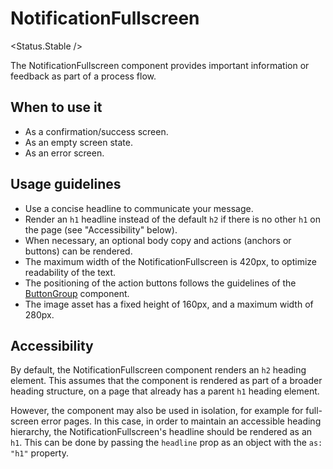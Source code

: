 
<Meta of={Stories} />

# NotificationFullscreen

<Status.Stable />

The NotificationFullscreen component provides important information or feedback as part of a process flow.

<Story of={Stories.Base} />
<Props />

## When to use it

- As a confirmation/success screen.
- As an empty screen state.
- As an error screen.

## Usage guidelines

- Use a concise headline to communicate your message.
- Render an `h1` headline instead of the default `h2` if there is no other `h1` on the page (see "Accessibility" below).
- When necessary, an optional body copy and actions (anchors or buttons) can be rendered.
- The maximum width of the NotificationFullscreen is 420px, to optimize readability of the text.
- The positioning of the action buttons follows the guidelines of the [ButtonGroup](Components/Button/ButtonGroup) component.
- The image asset has a fixed height of 160px, and a maximum width of 280px.

## Accessibility

By default, the NotificationFullscreen component renders an `h2` heading element. This assumes that the component is rendered as part of a broader heading structure, on a page that already has a parent `h1` heading element.

However, the component may also be used in isolation, for example for full-screen error pages. In this case, in order to maintain an accessible heading hierarchy, the NotificationFullscreen's headline should be rendered as an `h1`. This can be done by passing the `headline` prop as an object with the `as: "h1"` property.

<Story of={Stories.WithHeading1} />
